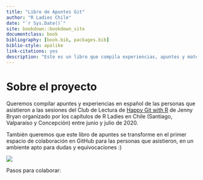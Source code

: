 ```yaml
--- 
title: "Libro de Apuntes Git"
author: "R Ladies Chile"
date: "`r Sys.Date()`"
site: bookdown::bookdown_site
documentclass: book
bibliography: [book.bib, packages.bib]
biblio-style: apalike
link-citations: yes
description: "Este es un libro que compila experiencias, apuntes y materiales en español del club de lectura de Happy Git with R"
---
```


# Sobre el proyecto

Queremos compilar apuntes y experiencias en español de las personas que asistieron a las sesiones del Club de Lectura de [Happy Git with R](https://happygitwithr.com/) de Jenny Bryan organizado por los capítulos de R Ladies en Chile (Santiago, Valparaíso y Concepción) entre junio y julio de 2020.

También queremos que este libro de apuntes se transforme en el primer espacio de colaboración en GitHub para las personas que asistieron, en un ambiente apto para dudas y equivocaciones :)

![](img/club-de-lectura.png)

Pasos para colaborar:
